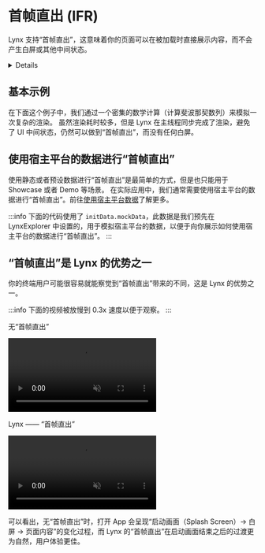 
# 首帧直出 (IFR)

Lynx 支持“首帧直出”，这意味着你的页面可以在被加载时直接展示内容，而不会产生白屏或其他中间状态。

<Details title="联想到了 SSR？">
这在 Web 上一般是通过类似 SSR 的方式实现的，但 Lynx 独创的双线程架构使得这一切变得更加简单。
你的应用代码运行在 Lynx 的 [JavaScript 运行环境](../scripting-runtime/index.mdx)中，
并会在[主线程](guide/spec.html#main-thread-or-lynx-main-thread)和[后台线程](guide/spec.html#background-thread-aka-off-main-thread)两个线程上同时运行。
如果数据一开始就准备好，那么你的应用代码应该可以在主线程上直接渲染出首屏内容。

:::tip 没有魔法
“首帧直出”不是什么魔法，Lynx 有时无法实现“首帧直出”：

- 当你页面的 Bundle 无法同步加载时，Lynx 无法实现“首帧直出”（例如使用异步的文件 I/O，此时导致你页面产生白屏的主要原因是文件 I/O 的异步）
- 当你页面的主要内容需要异步加载时，Lynx 无法实现“首帧直出”（例如你的页面需要请求网络数据，此时导致你页面产生白屏的主要原因是网络请求的异步）

:::

</Details>

## 基本示例

在下面这个例子中，我们通过一个密集的数学计算（计算斐波那契数列）来模拟一次复杂的渲染。
虽然渲染耗时较多，但是 Lynx 在主线程同步完成了渲染，避免了 UI 中间状态，仍然可以做到“首帧直出”，而没有任何白屏。

<Go
  example="ifr"
  defaultFile="src/fib/App.tsx"
  defaultEntryFile="dist/fib.lynx.bundle"
  highlight="{34}"
  entry="src/fib"
  img="/assets/ifr_fib.mp4"
/>

## 使用宿主平台的数据进行“首帧直出”

使用静态或者预设数据进行“首帧直出”是最简单的方式，但是也只能用于 Showcase 或者 Demo 等场景。
在实际应用中，我们通常需要使用宿主平台的数据进行“首帧直出”。前往[使用宿主平台数据](guide/use-data-from-host-platform.html)了解更多。

:::info
下面的代码使用了 `initData.mockData`，此数据是我们预先在 LynxExplorer 中设置的，用于模拟宿主平台的数据，以便于向你展示如何使用宿主平台的数据进行“首帧直出”。
:::

<Go
  example="ifr"
  defaultFile="src/initData/App.tsx"
  defaultEntryFile="dist/init_data.lynx.bundle"
  highlight="{17}"
  entry="src/initData"
  img="/assets/ifr_init_data.mp4"
/>

## “首帧直出”是 Lynx 的优势之一

你的终端用户可能很容易就能察觉到“首帧直出”带来的不同，这是 Lynx 的优势之一。

:::info
下面的视频被放慢到 0.3x 速度以便于观察。
:::

<div style={{ display: 'flex', flexDirection: 'row',  gap: '10px', justifyContent: 'start' }}>
  <div style={{ display: 'flex', flexDirection: 'column', alignItems: 'center', gap: '10px' }}>
    <p>无“首帧直出”</p>
    <video
      playbackRate={0.1}
      muted
      autoPlay
      loop
      playsInline
      controls
      src="/assets/ifr_fib_with_blank.mp4"
      style={{ maxWidth: "40vw", maxHeight: '50vh' }}
    />
  </div>

  <div style={{ display: 'flex', flexDirection: 'column', alignItems: 'center', gap: '10px' }}>
    <p>Lynx —— “首帧直出”</p>
    <video
      muted
      autoPlay
      loop
      playsInline
      controls
      src="/assets/ifr_fib.mp4"
      style={{ maxWidth: "40vw", maxHeight: '50vh' }}
    />
  </div>
</div>

可以看出，无“首帧直出”时，打开 App 会呈现“启动画面（Splash Screen）→ 白屏 → 页面内容”的变化过程，而 Lynx 的“首帧直出”在启动画面结束之后的过渡更为自然，用户体验更佳。
